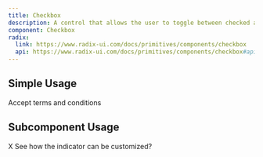 ```yaml
---
title: Checkbox
description: A control that allows the user to toggle between checked and not checked.
component: Checkbox
radix:
  link: https://www.radix-ui.com/docs/primitives/components/checkbox
  api: https://www.radix-ui.com/docs/primitives/components/checkbox#api-reference
---
```



## Simple Usage

<Showcase>
  <Showcase.Preview>

 <div className="flex items-center space-x-2">
      <Checkbox id="terms" />
      <label
        htmlFor="terms"
        className="text-sm font-medium leading-none peer-disabled:cursor-not-allowed peer-disabled:opacity-70"
      >
        Accept terms and conditions
      </label>
    </div>
  </Showcase.Preview>
</Showcase>

## Subcomponent Usage

<Showcase>
  <Showcase.Preview>
    <div className="flex items-center space-x-2">
      <Checkbox.Root className="w-8 h-8">
        <Checkbox.Indicator>X</Checkbox.Indicator>
      </Checkbox.Root>
      <label>See how the indicator can be customized?</label>
    </div>
  </Showcase.Preview>
</Showcase>
